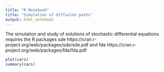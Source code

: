 ```yaml
---
title: "R Notebook"
title: "Simulation of diffusion paths"
output: html_notebook
---
```


The simulation and study of solutions of stochastic differential equations requires the R packages sde https://cran.r-project.org/web/packages/sde/sde.pdf and fda https://cran.r-project.org/web/packages/fda/fda.pdf 

```r
plot(cars)
summary(cars)
```


